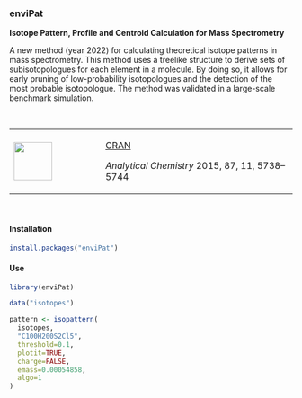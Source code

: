 ### enviPat {-}
**Isotope Pattern, Profile and Centroid Calculation for Mass Spectrometry**

A new method (year 2022) for calculating theoretical isotope patterns in mass spectrometry. This method uses a treelike structure to derive sets of subisotopologues for each element in a molecule. By doing so, it allows for early pruning of low-probability isotopologues and the detection of the most probable isotopologue. The method was validated in a large-scale benchmark simulation.

\

+---------------------------------+---------------------------------------------------------------------+
| ![](images/05.png){height="68"} | [CRAN](https://cran.r-project.org/web/packages/enviPat/enviPat.pdf) |
|                                 |                                                                     |
|                                 | *Analytical Chemistry* 2015, 87, 11, 5738–5744                      |
+---------------------------------+---------------------------------------------------------------------+

\

#### Installation {-}
```r
install.packages("enviPat")
```

#### Use {-}
```r
library(enviPat)

data("isotopes")

pattern <- isopattern(
  isotopes,
  "C100H200S2Cl5",
  threshold=0.1,
  plotit=TRUE,
  charge=FALSE,
  emass=0.00054858,
  algo=1
)
```
